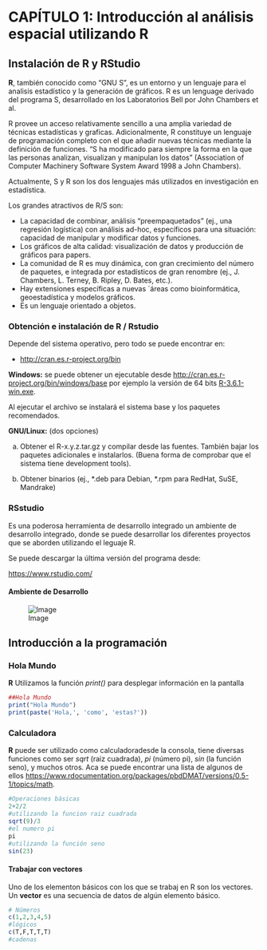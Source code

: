 # CAPÍTULO 1: Introducción al análisis espacial utilizando R

## Instalación de R y RStudio

**R**, también conocido como “GNU S”, es un entorno y un lenguaje para el analisis estadístico y la generación de gráficos. R es un lenguage derivado del programa S, desarrollado en los Laboratorios Bell por John Chambers et al. <!-- Inserta la referencia completa, usa bibtex y el paquete citr -->

R provee un acceso relativamente sencillo a una amplia variedad de técnicas estadísticas y graficas. Adicionalmente, R constituye un lenguaje de programación completo con el que añadir nuevas técnicas mediante la definición de funciones. “S ha modificado para siempre la forma en la que las personas analizan, visualizan y manipulan los datos” (Association of Computer Machinery Software System Award 1998 a John Chambers).

Actualmente, S y R son los dos lenguajes más utilizados en investigación en estadística. 

Los grandes atractivos de R/S son: 

- La capacidad de combinar, análisis “preempaquetados” (ej., una regresión logística) con análisis ad-hoc, específicos para una situación: capacidad de manipular y modificar datos y funciones. 
- Los gráficos de alta calidad: visualización de datos y producción de gráficos para papers.
- La comunidad de R es muy dinámica, con gran crecimiento del número de paquetes, e integrada por estadísticos de gran renombre (ej., J. Chambers, L. Terney, B. Ripley, D. Bates, etc.). 
- Hay extensiones específicas a nuevas ´áreas como bioinformática, geoestadística y modelos gráficos.
- Es un lenguaje orientado a objetos.

### Obtención e instalación de R / Rstudio

Depende del sistema operativo, pero todo se puede encontrar en:

  - [http://cran.es.r-project.org/bin](http://cran.es.r-project.org/bin)

**Windows:** se puede obtener un ejecutable desde  [http://cran.es.r-project.org/bin/windows/base](http://cran.es.r-project.org/bin/windows/base) por ejemplo la versión de 64 bits [R-3.6.1-win.exe](http://cran.es.r-project.org/bin/windows/base/R-3.6.1-win.exe).

Al ejecutar el archivo se instalará el sistema base y los paquetes recomendados. 

**GNU/Linux:** (dos opciones) 

a. Obtener el R-x.y.z.tar.gz y compilar desde las fuentes. También bajar los paquetes adicionales e instalarlos. (Buena forma de comprobar que el sistema tiene development tools). 

b. Obtener binarios (ej., \*.deb para Debian, \*.rpm para RedHat, SuSE, Mandrake)

### RSstudio

Es una poderosa herramienta de desarrollo integrado un ambiente de desarrollo integrado, donde se puede desarrollar los diferentes proyectos que se aborden utilizando el leguaje R.

Se puede descargar la última versión del programa desde:

[https://www.rstudio.com/](https://www.rstudio.com/)

#### Ambiente de Desarrollo

![Image](assets/1_rstudio_ambiente.png)

## Introducción a la programación

### Hola Mundo

**R** Utilizamos la función *print()* para desplegar información en la pantalla

```r
##Hola Mundo
print("Hola Mundo")
print(paste('Hola,', 'como', 'estas?'))
```

### Calculadora

**R** puede ser utilizado como calculadoradesde la consola, tiene diversas funciones como ser *sqrt* (raiz cuadrada), *pi* (número pi), *sin* (la función seno), y muchos otros. Aca se puede encontrar una lista de algunos de ellos [https://www.rdocumentation.org/packages/pbdDMAT/versions/0.5-1/topics/math](https://www.rdocumentation.org/packages/pbdDMAT/versions/0.5-1/topics/math).

```r
#Operaciones básicas
2+2/2
#utilizando la funcion raiz cuadrada
sqrt(9)/3
#el numero pi
pi
#utilizando la función seno
sin(23)
```

#### Trabajar con vectores

Uno de los elementon básicos con los que se trabaj en R son los vectores. Un **vector** es una secuencia de datos de algún elemento básico.

```r
# Números
c(1,2,3,4,5)
#lógicos
c(T,F,T,T,T)
#cadenas
```




